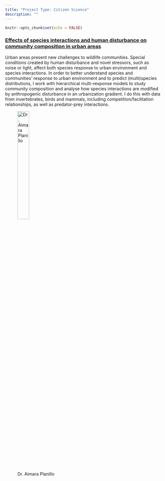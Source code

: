 ```yaml
---
title: "Project Type: Citizen Science"
description: ""
---
```


```r
knitr::opts_chunk$set(echo = FALSE)
```


### [Effects of species interactions and human disturbance on community composition in urban areas](proj-pop-urban-2.html)

Urban areas present new challenges to wildlife communities. Special conditions created by human disturbance and novel stressors, such as noise or light, affect both species response to urban environment and species interactions. In order to better understand species and communities’ response to urban environment and to predict (multi)species distributions, I work with hierarchical multi-response models to study community composition and analyse how species interactions are modified by anthropogenic disturbance in an urbanization gradient. I do this with data from invertebrates, birds and mammals, including competition/facilitation relationships, as well as predator-prey interactions.

<figure>
  <img src="img/people-planillo.jpg" alt="Dr. Aimara Planillo" style="width:30%"><br>
  <figcaption>Dr. Aimara Planillo</figcaption>
</figure>
